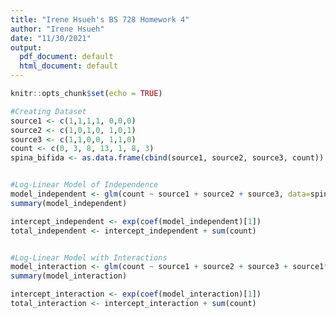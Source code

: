 ---
title: "Irene Hsueh's BS 728 Homework 4"
author: "Irene Hsueh"
date: "11/30/2021"
output:
  pdf_document: default
  html_document: default
---

```{r setup, include=FALSE}
knitr::opts_chunk$set(echo = TRUE)
```


```{r}
#Creating Dataset 
source1 <- c(1,1,1,1, 0,0,0)
source2 <- c(1,0,1,0, 1,0,1)
source3 <- c(1,1,0,0, 1,1,0)
count <- c(0, 3, 8, 13, 1, 8, 3)
spina_bifida <- as.data.frame(cbind(source1, source2, source3, count))


#Log-Linear Model of Independence 
model_independent <- glm(count ~ source1 + source2 + source3, data=spina_bifida, family="poisson")
summary(model_independent)

intercept_independent <- exp(coef(model_independent)[1])
total_independent <- intercept_independent + sum(count)


#Log-Linear Model with Interactions 
model_interaction <- glm(count ~ source1 + source2 + source3 + source1*source2 + source2*source3, data=spina_bifida, family="poisson")
summary(model_interaction)

intercept_interaction <- exp(coef(model_interaction)[1])
total_interaction <- intercept_interaction + sum(count)
```
















